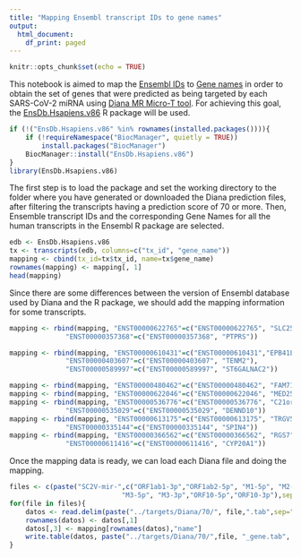 ```yaml
---
title: "Mapping Ensembl transcript IDs to gene names"
output:
  html_document:
    df_print: paged
---
```



```r
knitr::opts_chunk$set(echo = TRUE)
```

This notebook is aimed to map the [Ensembl IDs](https://www.ensembl.org/info/genome/stable_ids/index.html) to [Gene names](https://www.genenames.org/) in order to obtain the set of genes that were 
predicted as being targeted by each SARS-CoV-2 miRNA using [Diana MR Micro-T tool](http://diana.imis.athena-innovation.gr/DianaTools/index.php?r=mrmicrot/index). For achieving this goal, the [EnsDb.Hsapiens.v86](http://bioconductor.org/packages/release/data/annotation/html/EnsDb.Hsapiens.v86.html) R package will be used. 

```r
if (!("EnsDb.Hsapiens.v86" %in% rownames(installed.packages()))){
    if (!requireNamespace("BiocManager", quietly = TRUE))
        install.packages("BiocManager")
    BiocManager::install("EnsDb.Hsapiens.v86")
}
library(EnsDb.Hsapiens.v86)
```

The first step is to load the package and set the working directory to the folder
where you have generated or downloaded the Diana prediction files, after filtering the transcripts having a prediction score of 70 or more. Then, Ensemble transcript IDs and the corresponding
Gene Names for all the human transcripts in the Ensembl R package are selected. 

```r
edb <- EnsDb.Hsapiens.v86
tx <- transcripts(edb, columns=c("tx_id", "gene_name"))
mapping <- cbind(tx_id=tx$tx_id, name=tx$gene_name)
rownames(mapping) <- mapping[, 1]
head(mapping)
```

Since there are some differences between the version of Ensembl database used by Diana
and the R package, we should add the mapping information for some transcripts.

```r
mapping <- rbind(mapping, "ENST00000622765"=c("ENST00000622765", "SLC25A21"),
              "ENST00000357368"=c("ENST00000357368", "PTPRS"))

mapping <- rbind(mapping, "ENST00000610431"=c("ENST00000610431","EPB41L2"),
              "ENST00000403607"=c("ENST00000403607", "TENM2"),
              "ENST00000589997"=c("ENST00000589997", "ST6GALNAC2"))

mapping <- rbind(mapping, "ENST00000480462"=c("ENST00000480462", "FAM71F2"))
mapping <- rbind(mapping, "ENST00000622046"=c("ENST00000622046", "MED25"))
mapping <- rbind(mapping, "ENST00000536776"=c("ENST00000536776", "C21orf62"),
              "ENST00000535029"=c("ENST00000535029", "DENND10"))
mapping <- rbind(mapping, "ENST00000613175"=c("ENST00000613175", "TRGV5"),
              "ENST00000335144"=c("ENST00000335144", "SPIN4"))
mapping <- rbind(mapping, "ENST00000366562"=c("ENST00000366562", "RGS7"),
              "ENST00000611416"=c("ENST00000611416", "CYP20A1"))
```

Once the mapping data is ready, we can load each Diana file and doing the mapping.

```r
files <- c(paste("SC2V-mir-",c("ORF1ab1-3p","ORF1ab2-5p", "M1-5p", "M2-3p", 
                            "M3-5p", "M3-3p","ORF10-5p","ORF10-3p"),sep=""))
for(file in files){
    datos <- read.delim(paste("../targets/Diana/70/", file,".tab",sep=""), header=F, sep=" ")    
    rownames(datos) <- datos[,1]
    datos[,3] <- mapping[rownames(datos),"name"]
    write.table(datos, paste("../targets/Diana/70/",file, "_gene.tab", sep=""), row.names = F,col.names = F,quote = F, sep="\t")
}
```

